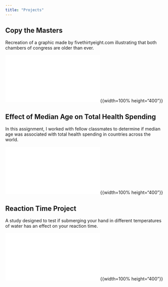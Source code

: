 ---
title: "Projects"
---

## Copy the Masters

Recreation of a graphic made by fivethirtyeight.com illustrating that both chambers of congress are older than ever.

![](copythemasters.html){{width=100% height="400"}}

## Effect of Median Age on Total Health Spending

In this assignment, I worked with fellow classmates to determine if median age was associated with total health spending in countries across the world.

![](finalproject.html){{width=100% height="400"}}

## Reaction Time Project

A study designed to test if submerging your hand in different temperatures of water has an effect on your reaction time.

![](Cash_Hartnett_Spiess_Stoen_FinalReport.pdf){{width=100% height="400"}}
